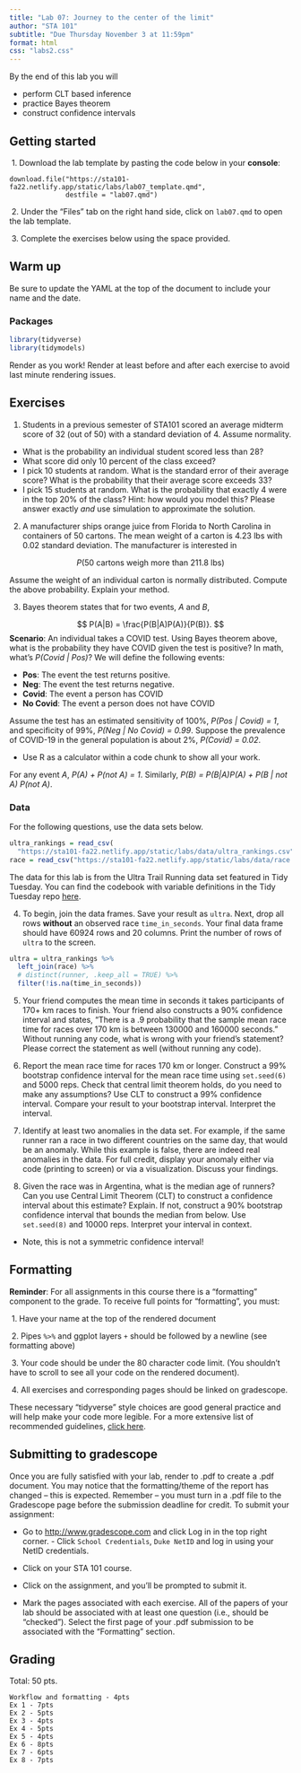 ```yaml
---
title: "Lab 07: Journey to the center of the limit"
author: "STA 101"
subtitle: "Due Thursday November 3 at 11:59pm"
format: html
css: "labs2.css"
---
```


By the end of this lab you will

- perform CLT based inference
- practice Bayes theorem
- construct confidence intervals

## Getting started

\ 1. Download the lab template by pasting the code below in your **console**:

```
download.file("https://sta101-fa22.netlify.app/static/labs/lab07_template.qmd",
              destfile = "lab07.qmd")
```

\ 2. Under the "Files" tab on the right hand side, click on `lab07.qmd` to open the lab template.


\ 3. Complete the exercises below using the space provided.

## Warm up

Be sure to update the YAML at the top of the document to include your name and the date.

### Packages

```r
library(tidyverse)
library(tidymodels)
```

:::{.callout-important}
Render as you work! Render at least before and after each exercise to avoid last minute rendering issues.
:::

## Exercises

1. Students in a previous semester of STA101 scored an average midterm score of 32 (out of 50) with a standard deviation of 4. Assume normality.

- What is the probability an individual student scored less than 28?
- What score did only 10 percent of the class exceed?
- I pick 10 students at random. What is the standard error of their average score? What is the probability that their average score exceeds 33?
- I pick 15 students at random. What is the probability that exactly 4 were in the top 20% of the class? Hint: how would you model this? Please answer exactly *and* use simulation to approximate the solution.

2. A manufacturer ships orange juice from Florida to North Carolina in containers of 50 cartons. The mean weight of a carton is 4.23 lbs with 0.02 standard deviation. The manufacturer is interested in

$$
P(\text{50 cartons weigh more than 211.8 lbs})
$$

Assume the weight of an individual carton is normally distributed. Compute the above probability. Explain your method.

3. Bayes theorem states that for two events, $A$ and $B$,

$$
P(A|B) = \frac{P(B|A)P(A)}{P(B)}.
$$
**Scenario**: An individual takes a COVID test. Using Bayes theorem above, what is the probability they have COVID given the test is positive? In math, what's *P(Covid \| Pos)*? We will define the following events:

-   **Pos**: The event the test returns positive.
-   **Neg**: The event the test returns negative.
-   **Covid**: The event a person has COVID
-   **No Covid**: The event a person does not have COVID

Assume the test has an estimated sensitivity of 100%, *P(Pos \| Covid) = 1*, and specificity of 99%, *P(Neg \| No Covid) = 0.99*. Suppose the prevalence of COVID-19 in the general population is about 2%, *P(Covid) = 0.02*.

- Use R as a calculator within a code chunk to show all your work.


:::{.callout-hint}
For any event $A$, *P(A) + P(not A) = 1*. Similarly, *P(B) = P(B|A)P(A) + P(B \| not A) P(not A)*.
:::

### Data

For the following questions, use the data sets below.

```r
ultra_rankings = read_csv(
  "https://sta101-fa22.netlify.app/static/labs/data/ultra_rankings.csv")
race = read_csv("https://sta101-fa22.netlify.app/static/labs/data/race.csv")
```

The data for this lab is from the Ultra Trail Running data set featured in Tidy Tuesday. You can find the codebook with variable definitions in the Tidy Tuesday repo [here](https://github.com/rfordatascience/tidytuesday/blob/master/data/2021/2021-10-26/readme.md).

4. To begin, join the data frames. Save your result as `ultra`. Next, drop all rows **without** an observed race `time_in_seconds`. Your final data frame should have 60924 rows and 20 columns. Print the number of rows of `ultra` to the screen.

```r
ultra = ultra_rankings %>%
  left_join(race) %>%
  # distinct(runner, .keep_all = TRUE) %>%
  filter(!is.na(time_in_seconds))
```


5. Your friend computes the mean time in seconds it takes participants of 170+ km races to finish. Your friend also constructs a 90% confidence interval and states, "There is a .9 probability that the sample mean race time for races over 170 km is between 130000 and 160000 seconds." Without running any code, what is wrong with your friend’s statement? Please correct the statement as well (without running any code).

6. Report the mean race time for races 170 km or longer. Construct a 99% bootstrap confidence interval for the mean race time using `set.seed(6)` and 5000 reps. Check that central limit theorem holds, do you need to make any assumptions? Use CLT to construct a 99% confidence interval. Compare your result to your bootstrap interval. Interpret the interval.

7. Identify at least two anomalies in the data set. For example, if the same runner ran a race in two different countries on the same day, that would be an anomaly. While this example is false, there are indeed real anomalies in the data. For full credit, display your anomaly either via code (printing to screen) or via a visualization. Discuss your findings.

8. Given the race was in Argentina, what is the median age of runners? Can you use Central Limit Theorem (CLT) to construct a confidence interval about this estimate? Explain. If not, construct a 90% bootstrap confidence interval that bounds the median from below. Use `set.seed(8)` and 10000 reps. Interpret your interval in context.

- Note, this is not a symmetric confidence interval!

## Formatting

**Reminder**: For all assignments in this course there is a "formatting" component to the grade. To receive full points for "formatting", you must:

\ 1. Have your name at the top of the rendered document

\ 2. Pipes `%>%` and ggplot layers `+` should be followed by a newline (see formatting above)

\ 3. Your code should be under the 80 character code limit. (You shouldn't have to scroll to see all your code on the rendered document).

\ 4. All exercises and corresponding pages should be linked on gradescope.

These necessary "tidyverse" style choices are good general practice and will help make your code more legible. For a more extensive list of recommended guidelines, [click here](https://style.tidyverse.org/).

## Submitting to gradescope

Once you are fully satisfied with your lab, render to .pdf to create a .pdf document. You may notice that the formatting/theme of the report has changed – this is expected. Remember – you must turn in a .pdf file to the Gradescope page before the submission deadline for credit. To submit your assignment: 

- Go to [http://www.gradescope.com](http://www.gradescope.com) and click Log in in the top right corner. - Click `School Credentials`, `Duke NetID` and log in using your NetID credentials. 

- Click on your STA 101 course. 

- Click on the assignment, and you'll be prompted to submit it. 

- Mark the pages associated with each exercise. All of the papers of your lab should be associated with at least one question (i.e., should be “checked”). Select the first page of your .pdf submission to be associated with the "Formatting" section.

## Grading

Total: 50 pts.

```
Workflow and formatting - 4pts
Ex 1 - 7pts
Ex 2 - 5pts
Ex 3 - 4pts
Ex 4 - 5pts
Ex 5 - 4pts
Ex 6 - 8pts
Ex 7 - 6pts
Ex 8 - 7pts
```
    